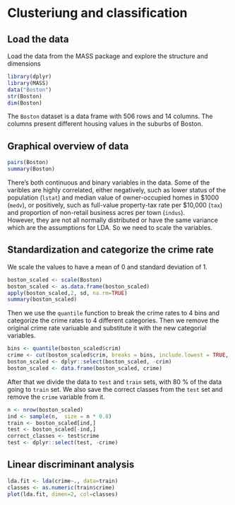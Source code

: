 # Clusteriung and classification

## Load the data
Load the data from the MASS package and explore the structure and dimensions
```r
library(dplyr)
library(MASS)
data("Boston")
str(Boston)
dim(Boston)
```
The `Boston` dataset is a data frame with 506 rows and 14 columns. The columns present different housing values in the suburbs of Boston.  

## Graphical overview of data
```r
pairs(Boston)
summary(Boston)
```

There's both continuous and binary variables in the data.  Some of the varibles are highly correlated, either negatively, such as lower status of the population (`lstat`) and median value of owner-occupied homes in \$1000 (`medv`), or positively, such as full-value property-tax rate per \$10,000 (`tax`) and proportion of non-retail business acres per town (`indus`).  
However, they are not all normally distributed or have the same variance which are the assumptions for LDA. So we need to scale the variables.

## Standardization and categorize the crime rate
We scale the values to have a mean of 0 and standard deviation of 1. 
```r
boston_scaled <- scale(Boston)
boston_scaled <- as.data.frame(boston_scaled)
apply(boston_scaled,2, sd, na.rm=TRUE)
summary(boston_scaled)
```
Then we use the `quantile` function to break the crime rates to 4 bins and categorize the crime rates to 4 different categories. Then we remove the original crime rate variuable and substitute it with the new categorial variables.
```r
bins <- quantile(boston_scaled$crim)
crime <- cut(boston_scaled$crim, breaks = bins, include.lowest = TRUE, labels = c("low", "med_low", "med_high", "high"))
boston_scaled <- dplyr::select(boston_scaled, -crim)
boston_scaled <- data.frame(boston_scaled, crime)
```
After that we divide the data to `test` and `train` sets, with 80 % of the data going to `train` set. We also save the correct classes from the `test` set and remove the `crime` variable from it.
```r
n <- nrow(boston_scaled)
ind <- sample(n,  size = n * 0.8)
train <- boston_scaled[ind,]
test <- boston_scaled[-ind,]
correct_classes <- test$crime
test <- dplyr::select(test, -crime)
```

## Linear discriminant analysis
```r
lda.fit <- lda(crime~., data=train)
classes <- as.numeric(train$crime)
plot(lda.fit, dimen=2, col=classes)
```
